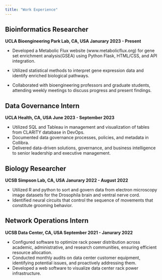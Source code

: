 ```yaml
---
title: "Work Experience"
---
```


## Bioinformatics Researcher 
**UCLA Bioengineering Park Lab, CA, USA Janurary 2023 - Present**

- Developed a Metabolic Flux website (www.metabolicflux.org) for gene set enrichment analysis(GSEA) using Python Flask, HTML/CSS, and API integration.

- Utilized statistical methods to interpret gene expression data and identify enriched biological pathways.
- Collaborated with bioengineering professors and graduate students, attending weekly meetings to discuss progress
and present findings.

## Data Governance Intern
**UCLA Health, CA, USA June 2023 - September 2023**

- Utilized SQL and Tableau in management and visualization of tables from CLARITY database in DevOps.
- Documented data governance processes, policies, and metadata in Collibra.
- Delivered data-driven solutions, governance, and business intelligence to senior leadership and executive management.

## Biology Researcher
**UCSB Simpson Lab, CA, USA Janurary 2022 - August 2022**

- Utilized R and python to sort and govern data from electron microscopy image datasets for the Drosophila brain and ventral nerve cord.
- Identified neural circuits that control the sequence of movements that constitute grooming behavior.

## Network Operations Intern
**UCSB Data Center, CA, USA September 2021 - Janurary 2022**

- Configured software to optimize rack power distribution across academic, administrative, and research communities, ensuring efficient resource allocation.
- Conducted monthly audits on data center customer equipment, identifying potential issues, and proactively addressing them.
- Developed a web software to visualize data center rack power infrastructure.